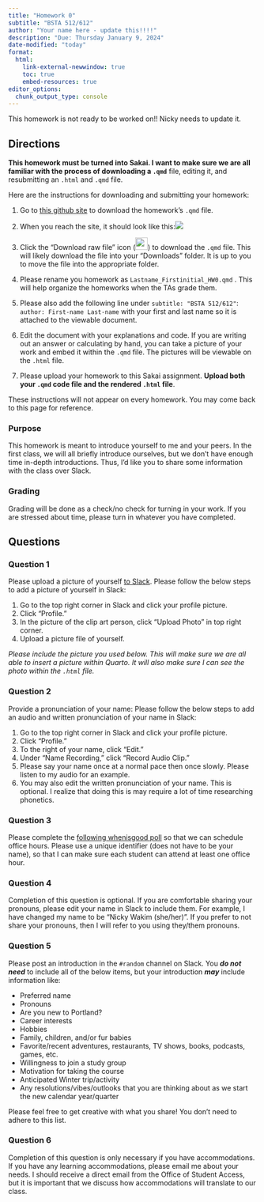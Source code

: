 ```yaml
---
title: "Homework 0"
subtitle: "BSTA 512/612"
author: "Your name here - update this!!!!"
description: "Due: Thursday January 9, 2024"
date-modified: "today"
format: 
  html:
    link-external-newwindow: true
    toc: true
    embed-resources: true
editor_options: 
  chunk_output_type: console
---
```


::: callout-caution
This homework is not ready to be worked on!! Nicky needs to update it.
:::

## Directions

**This homework must be turned into Sakai. I want to make sure we are all familiar with the process of downloading a `.qmd`** file, editing it, and resubmitting an `.html` and `.qmd` file.

Here are the instructions for downloading and submitting your homework:

1.  Go to [this github site](https://github.com/nwakim/W2024_BSTA_512/blob/main/homework/HW0.qmd) to download the homework's `.qmd` file.

2.  When you reach the site, it should look like this:![](HW0/HW0_github.png)

3.  Click the "Download raw file" icon (![](HW0/download_icon.png){width="25"}) to download the `.qmd` file. This will likely download the file into your "Downloads" folder. It is up to you to move the file into the appropriate folder.

4.  Please rename you homework as `Lastname_Firstinitial_HW0.qmd` . This will help organize the homeworks when the TAs grade them.

5.  Please also add the following line under `subtitle: "BSTA 512/612"`: `author: First-name Last-name` with your first and last name so it is attached to the viewable document.

6.  Edit the document with your explanations and code. If you are writing out an answer or calculating by hand, you can take a picture of your work and embed it within the `.qmd` file. The pictures will be viewable on the `.html` file.

7.  Please upload your homework to this Sakai assignment. **Upload both your `.qmd` code file and the rendered `.html` file**.

These instructions will not appear on every homework. You may come back to this page for reference.

### Purpose

This homework is meant to introduce yourself to me and your peers. In the first class, we will all briefly introduce ourselves, but we don't have enough time in-depth introductions. Thus, I'd like you to share some information with the class over Slack.

### Grading

Grading will be done as a check/no check for turning in your work. If you are stressed about time, please turn in whatever you have completed.

## Questions

### Question 1

Please upload a picture of yourself [to Slack](https://join.slack.com/t/bsta512613w2024/shared_invite/zt-29g7biioz-XhPs~tj8xwL1GajEw9YlTg). Please follow the below steps to add a picture of yourself in Slack:

1.  Go to the top right corner in Slack and click your profile picture.
2.  Click "Profile."
3.  In the picture of the clip art person, click "Upload Photo" in top right corner.
4.  Upload a picture file of yourself.

*Please include the picture you used below. This will make sure we are all able to insert a picture within Quarto. It will also make sure I can see the photo within the `.html` file.*

### Question 2

Provide a pronunciation of your name: Please follow the below steps to add an audio and written pronunciation of your name in Slack:

1.  Go to the top right corner in Slack and click your profile picture.
2.  Click "Profile."
3.  To the right of your name, click "Edit."
4.  Under "Name Recording," click "Record Audio Clip."
5.  Please say your name once at a normal pace then once slowly. Please listen to my audio for an example.
6.  You may also edit the written pronunciation of your name. This is optional. I realize that doing this is may require a lot of time researching phonetics.

### Question 3

Please complete the [following whenisgood poll](https://whenisgood.net/53kgg2b) so that we can schedule office hours. Please use a unique identifier (does not have to be your name), so that I can make sure each student can attend at least one office hour.

### Question 4

Completion of this question is optional. If you are comfortable sharing your pronouns, please edit your name in Slack to include them. For example, I have changed my name to be "Nicky Wakim (she/her)". If you prefer to not share your pronouns, then I will refer to you using they/them pronouns.

### Question 5

Please post an introduction in the `#random` channel on Slack. You ***do not need*** to include all of the below items, but your introduction ***may*** include information like:

-   Preferred name
-   Pronouns
-   Are you new to Portland?
-   Career interests
-   Hobbies
-   Family, children, and/or fur babies
-   Favorite/recent adventures, restaurants, TV shows, books, podcasts, games, etc.
-   Willingness to join a study group
-   Motivation for taking the course
-   Anticipated Winter trip/activity
-   Any resolutions/vibes/outlooks that you are thinking about as we start the new calendar year/quarter

Please feel free to get creative with what you share! You don't need to adhere to this list.

### Question 6

Completion of this question is only necessary if you have accommodations. If you have any learning accommodations, please email me about your needs. I should receive a direct email from the Office of Student Access, but it is important that we discuss how accommodations will translate to our class.
